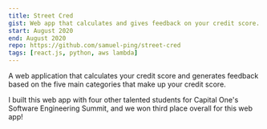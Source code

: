 ```yaml
---
title: Street Cred
gist: Web app that calculates and gives feedback on your credit score.
start: August 2020
end: August 2020
repo: https://github.com/samuel-ping/street-cred
tags: [react.js, python, aws lambda]
---
```


A web application that calculates your credit score and generates feedback based on the five main categories that make up your credit score.

I built this web app with four other talented students for Capital One's Software Engineering Summit, and we won third place overall for this web app!
